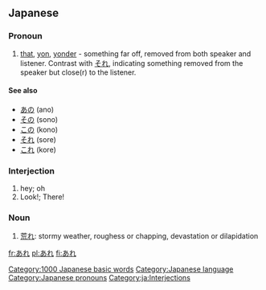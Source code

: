 == Japanese ==
[[Category:1000 Japanese basic words]]                     
===Pronoun===
{{ja-pos|h|pronoun|rom=are}}

# [[that]], [[yon]], [[yonder]] - something far off, removed from both speaker and listener. Contrast with [[それ]], indicating something removed from the speaker but close(r) to the listener.

====See also====
* [[あの]] (ano)
* [[その]] (sono)
* [[この]] (kono)
* [[それ]] (sore)
* [[これ]] (kore)

===Interjection===
{{ja-pos|h|interjection|rom=are}}
# hey; oh
# Look!; There!

===Noun===
{{ja-noun|h|rom=are}}
#[[荒れ]]: stormy weather, roughess or chapping, devastation or dilapidation

[[Category:Japanese language]]
[[Category:Japanese pronouns]]
[[Category:ja:Interjections]]
{{ja-attention|needs POS template to categorize|key=c|tcat=hiragana}}

[[fr:あれ]]
[[pl:あれ]]
[[fi:あれ]]